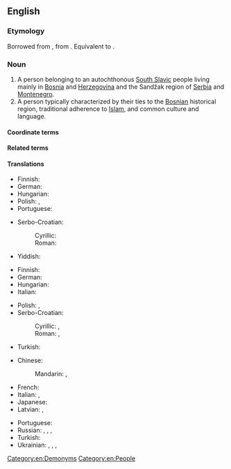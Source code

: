 ==English==
{{wikipedia|Bosniaks}}

===Etymology===
Borrowed from {{bor|en|sh|Bòšnjāk|t=Bosniak}}, from {{m|sh|Bȍsna|t=Bosnia}}. Equivalent to {{m|en|Bosniac: [[Bosnia]]+[[-ac]]}}.

===Noun===
{{en-noun}}

# A person belonging to an autochthonous [[South Slavic]] people living mainly in [[Bosnia]] and [[Herzegovina]] and the Sandžak region of [[Serbia]] and [[Montenegro]].
# A person typically characterized by their ties to the [[Bosnian]] historical region, traditional adherence to [[Islam]], and common culture and language.

====Coordinate terms====
{{col3|en|
|Bosnia
|Bosnia and Herzegovina
|Herzegovina
|Bosnian
|Serbian
|Croatian
|Albanian
|Yugoslavian
|Yugoslav
|Croat
|Serb
|Balkan
}}

====Related terms====
{{rel3|en|
|Bosnia
|Bosnia and Herzegovina
|Bosnian
}}

====Translations====
{{trans-top|person belonging to autochthonous South Slavic people}}
* Finnish: {{t|fi|bosniakki}}
* German: {{t+|de|Bosniak}}
* Hungarian: {{t+|hu|bosnyák}}
* Polish: {{t+|pl|Boszniak|m}}, {{t|pl|Boszniaczka|f}}
* Portuguese: {{t|pt|bosníaco|m}}
{{trans-mid}}
* Serbo-Croatian:
*: Cyrillic: {{t|sh|Бо̀шња̄к|m|sc=Cyrl}}
*: Roman: {{t+|sh|Bòšnjāk|m}}
* Yiddish: {{t|yi|באָסניאַק|m}}
{{trans-bottom}}

{{trans-top|a person with ties to Bosnia, traditional adherence to Islam, and common culture and language}}
* Finnish: {{t|fi|bosniakki}}
* German: {{t+|de|Bosniak}}
* Hungarian: {{t+|hu|bosnyák}}
* Italian: {{t|it|bosgnacco|m}}
{{trans-mid}}
* Polish: {{t+|pl|Boszniak|m}}, {{t|pl|Boszniaczka|f}}
* Serbo-Croatian:
*: Cyrillic: {{t|sh|Бо̀шња̄к|m|sc=Cyrl}}, {{t|sh|Муслиман|m|sc=Cyrl}}
*: Roman: {{t+|sh|Bòšnjāk|m}}, {{t|sh|Musliman|m}}
* Turkish: {{t+|tr|Boşnak}}
{{trans-bottom}}

{{checktrans-top}}
* Chinese:
*: Mandarin: {{t-check|cmn|波斯尼亞人|sc=Hani}}, {{t-check|cmn|波斯尼亚人|tr=Bōsīníyǎ-rén|sc=Hani}}
* French: {{t+check|fr|Bosniaque|m|f}}
* Italian: {{t+check|it|bosniaco|m}}, {{t-check|it|bosgnacco|m}}
* Japanese: {{t-check|ja|ボスニア人|tr=Bosunia-jin}}
* Latvian: {{t-check|lv|bosnietis|m}}, {{t-check|lv|bosniete|f}}
{{trans-mid}}
* Portuguese: {{t+|pt|bósnio|m}}
* Russian: {{t+check|ru|босни́ец|m}}, {{t+check|ru|бошня́к|m}}, {{t+check|ru|босни́йка|f}}, {{t-check|ru|бошня́чка|f}}
* Turkish: {{t+check|tr|Boşnak}}
* Ukrainian: {{t-check|uk|босні́єць|m|sc=Cyrl}}, {{t-check|uk|босня́к|m|sc=Cyrl}}, {{t-check|uk|босні́йка|m|sc=Cyrl}}, {{t-check|uk|босня́чка|f|sc=Cyrl}}
{{trans-bottom}}

[[Category:en:Demonyms]]
[[Category:en:People]]
